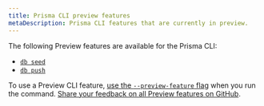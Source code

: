```yaml
---
title: Prisma CLI preview features  
metaDescription: Prisma CLI features that are currently in preview.
---
```


<TopBlock>

The following Preview features are available for the Prisma CLI:

* [`db seed`](../../../reference/api-reference/command-reference#db-seed-preview)
* [`db push`](../../../reference/api-reference/command-reference#db-push--preview)

To use a Preview CLI feature, [use the `--preview-feature` flag](./) when you run the command. [Share your feedback on all Preview features on GitHub](https://github.com/prisma/prisma/issues/3108).

</TopBlock>